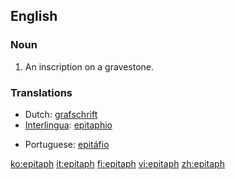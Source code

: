 ==English==

===Noun===
{{en-noun}}

# An inscription on a gravestone.

===Translations===
{{top}}
*Dutch: [[grafschrift]]
*[[Interlingua]]: [[epitaphio]]
{{mid}}
*Portuguese: [[epitáfio]] {{m}}
{{bottom}}

[[ko:epitaph]]
[[it:epitaph]]
[[fi:epitaph]]
[[vi:epitaph]]
[[zh:epitaph]]